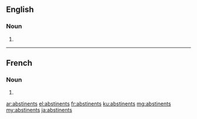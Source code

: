 ==English==

===Noun===
{{head|en|plural}}

# {{plural of|abstinent|lang=en}}

----

==French==

===Noun===
{{head|fr|plural|g=?}}

# {{plural of|abstinent|lang=fr}}

[[ar:abstinents]]
[[el:abstinents]]
[[fr:abstinents]]
[[ku:abstinents]]
[[mg:abstinents]]
[[my:abstinents]]
[[ja:abstinents]]